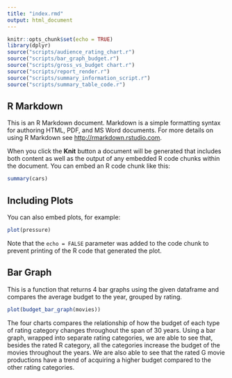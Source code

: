 ```yaml
---
title: "index.rmd"
output: html_document
---
```


```r
knitr::opts_chunk$set(echo = TRUE)
library(dplyr)
source("scripts/audience_rating_chart.r")
source("scripts/bar_graph_budget.r")
source("scripts/gross_vs_budget chart.r")
source("scripts/report_render.r")
source("scripts/summary_information_script.r")
source("scripts/summary_table_code.r")
```

## R Markdown

This is an R Markdown document. Markdown is a simple formatting syntax for authoring HTML, PDF, and MS Word documents. For more details on using R Markdown see <http://rmarkdown.rstudio.com>.

When you click the **Knit** button a document will be generated that includes both content as well as the output of any embedded R code chunks within the document. You can embed an R code chunk like this:

```r
summary(cars)
```

## Including Plots

You can also embed plots, for example:

```r
plot(pressure)
```

Note that the `echo = FALSE` parameter was added to the code chunk to prevent printing of the R code that generated the plot.

## Bar Graph

This is a function that returns 4 bar graphs using the given dataframe and compares the average budget to the year, grouped by rating.

```r
plot(budget_bar_graph(movies))
```

The four charts compares the relationship of how the budget of each type of rating category changes throughout the span of 30 years. Using a bar graph, wrapped into separate rating categories, we are able to see that, besides the rated R category, all the categories increase the budget of the movies throughout the years. We are also able to see that the rated G movie productions have a trend of acquiring a higher budget compared to the other rating categories.